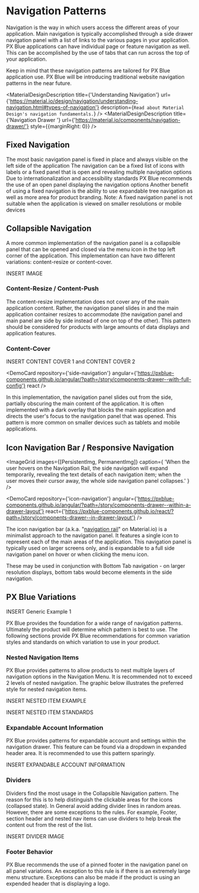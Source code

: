 
<!-- New Images -->


<!-- KEYWORDS: design pattern navigation drawer menu -->

# Navigation Patterns

<ImageGrid images={[ProductExample1]} regularWidth />

Navigation is the way in which users access the different areas of your application. Main navigation is typically accomplished through a side drawer navigation panel with a list of links to the various pages in your application. PX Blue applications can have individual page or feature navigation as well. This can be accomplished by the use of tabs that can run across the top of your application.

Keep in mind that these navigation patterns are tailored for PX Blue application use. PX Blue will be introducing traditional website navigation patterns in the near future.

<MaterialDesignDescription
    title={'Understanding Navigation'}
    url={'https://material.io/design/navigation/understanding-navigation.html#types-of-navigation'}
    description={`Read about Material Design's navigation fundamentals.`}
/>
<MaterialDesignDescription
    title={'Navigation Drawer '}
    url={'https://material.io/components/navigation-drawer/'}
    style={{marginRight: 0}}
/>

## Fixed Navigation

The most basic navigation panel is fixed in place and always visible on the left side of the application The navigation can be a fixed list of icons with labels or a fixed panel that is open and revealing multiple navigation options Due to internationalization and accessibility standards PX Blue recommends the use of an open panel displaying the navigation options Another benefit of using a fixed navigation is the ability to use expandable tree navigation as well as more area for product branding. Note: A fixed navigation panel is not suitable when the application is viewed on smaller resolutions or mobile devices

## Collapsible Navigation

A more common implementation of the navigation panel is a collapsible panel that can be opened and closed via the menu icon in the top left corner of the application. This implementation can have two different variations: content-resize or content-cover.

INSERT IMAGE

### Content-Resize / Content-Push

<ImageGrid images={[PermanentImg]} />

The content-resize implementation does not cover any of the main application content. Rather, the navigation panel slides in and the main application container resizes to accommodate (the navigation panel and main panel are side by side instead of one on top of the other). This pattern should be considered for products with large amounts of data displays and application features.

### Content-Cover

INSERT CONTENT COVER 1 and CONTENT COVER 2

<ImageGrid images={[TemporaryImg]} />

<!-- @TODO switch side-navigation links over to the "Component Recommendations style" instead of a "Interactive Code example" once we have one designed. -->

<DemoCard
    repository={'side-navigation'}
    angular={'https://pxblue-components.github.io/angular/?path=/story/components-drawer--with-full-config'}
    react
/>

In this implementation, the navigation panel slides out from the side, partially obscuring the main content of the application. It is often implemented with a dark overlay that blocks the main application and directs the user's focus to the navigation panel that was opened. This pattern is more common on smaller devices such as tablets and mobile applications.

## Icon Navigation Bar / Responsive Navigation

<ImageGrid
    images={[PersistentImg, PermanentImg]}
    caption={
        'When the user hovers on the Navigation Rail, the side navigation will expand temporarily, revealing the text details of each navigation item; when the user moves their cursor away, the whole side navigation panel collapses.'
    }
/>

<!-- @TODO switch icon-navigation links over to the "Component Recommendations style" instead of a "Interactive Code example" once we have one designed. -->

<DemoCard
    repository={'icon-navigation'}
    angular={'https://pxblue-components.github.io/angular/?path=/story/components-drawer--within-a-drawer-layout'}
    react={'https://pxblue-components.github.io/react/?path=/story/components-drawer--in-drawer-layout'}
/>

The icon navigation bar (a.k.a. "[navigation rail](https://material.io/components/navigation-rail/#anatomy)" on Material.io) is a minimalist approach to the navigation panel. It features a single icon to represent each of the main areas of the application. This navigation panel is typically used on larger screens only, and is expandable to a full side navigation panel on hover or when clicking the menu icon.

These may be used in conjunction with Bottom Tab navigation - on larger resolution displays, bottom tabs would become elements in the side navigation.

## PX Blue Variations

INSERT Generic Example 1

PX Blue provides the foundation for a wide range of navigation patterns. Ultimately the product will determine which pattern is best to use. The following sections provide PX Blue recommendations for common variation styles and standards on which variation to use in your product.

### Nested Navigation Items

PX Blue provides patterns to allow products to nest multiple layers of navigation options in the Navigation Menu. It is recommended not to exceed 2 levels of nested navigation. The graphic below illustrates the preferred style for nested navigation items.

INSERT NESTED ITEM EXAMPLE

INSERT NESTED ITEM STANDARDS

### Expandable Account Information

PX Blue provides patterns for expandable account and settings within the navigation drawer. This feature can be found via a dropdown in expanded header area. It is recommended to use this pattern sparingly.

INSERT EXPANDABLE ACCOUNT INFORMATION

### Dividers

Dividers find the most usage in the Collapsible Navigation pattern. The reason for this is to help distinguish the clickable areas for the icons (collapsed state). In General avoid adding divider lines in random areas. However, there are some exceptions to the rules. For example, Footer, section header and nested nav items can use dividers to help break the content out from the rest of the list.

INSERT DIVIDER IMAGE

### Footer Behavior

PX Blue recommends the use of a pinned footer in the navigation panel on all panel variations. An exception to this rule is if there is an extremely large menu structure. Exceptions can also be made if the product is using an expended header that is displaying a logo.
